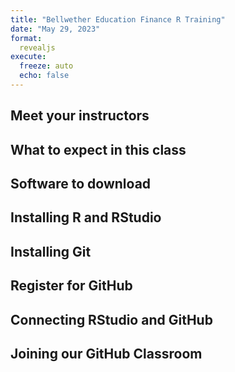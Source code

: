 ```yaml
---
title: "Bellwether Education Finance R Training"
date: "May 29, 2023"
format: 
  revealjs
execute:
  freeze: auto
  echo: false
---
```


## Meet your instructors

## What to expect in this class

## Software to download

## Installing R and RStudio

## Installing Git

## Register for GitHub

## Connecting RStudio and GitHub

## Joining our GitHub Classroom

